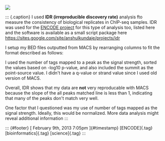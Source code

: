 ![](../../media/42706529086.png)

::: {.caption}
I used **IDR (irreproducible discovery rate)** analysis fto measure the
consistency of biological replicates in ChIP-seq samples. IDR was used
for the [ENCODE project](http://www.encodestatistics.org/%20) for this
type of analysis too, listed here and the software is available as a
small script package here
<https://sites.google.com/site/anshulkundaje/projects/idr>

I setup my BED files outputted from MACS by rearranging columns to fit
the format described as follows:

I used the number of tags mapped to a peak as the signal strength,
sorted the values based on -log10 p-value, and also included the summit
as the point-source value. I didn't have a q-value or strand value since
I used old version of MACS.

Overall, IDR shows that my data are **not** very reproducable with MACS
because the slope of the all peaks matched line is less than 1,
indicating that many of the peaks don't match very well.

One factor that I questioned was my use of number of tags mapped as the
signal strength. Ideally, this would be normalized. More data analysis
might reveal additional information
:::

::: {#footer}
[ February 9th, 2013 7:05pm ]{#timestamp} [ENCODE]{.tag}
[bioinformatics]{.tag} [science]{.tag}
:::
